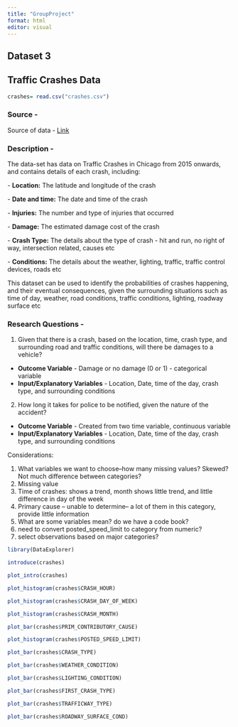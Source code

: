```yaml
---
title: "GroupProject"
format: html
editor: visual
---
```


## Dataset 3

## **Traffic Crashes Data**

```r
crashes= read.csv("crashes.csv")
```

### Source -

Source of data - [Link](https://catalog.data.gov/dataset/traffic-crashes-crashes)

### Description -

The data-set has data on Traffic Crashes in Chicago from 2015 onwards, and contains details of each crash, including:

\- **Location:** The latitude and longitude of the crash

\- **Date and time:** The date and time of the crash

\- **Injuries:** The number and type of injuries that occurred

\- **Damage:** The estimated damage cost of the crash

\- **Crash Type:** The details about the type of crash - hit and run, no right of way, intersection related, causes etc

\- **Conditions:** The details about the weather, lighting, traffic, traffic control devices, roads etc

This dataset can be used to identify the probabilities of crashes happening, and their eventual consequences, given the surrounding situations such as time of day, weather, road conditions, traffic conditions, lighting, roadway surface etc

### Research Questions -

1.  Given that there is a crash, based on the location, time, crash type, and surrounding road and traffic conditions, will there be damages to a vehicle?

-   **Outcome Variable** - Damage or no damage (0 or 1) - categorical variable
-   **Input/Explanatory Variables** - Location, Date, time of the day, crash type, and surrounding conditions

2.  How long it takes for police to be notified, given the nature of the accident?

-   **Outcome Variable** - Created from two time variable, continuous variable
-   **Input/Explanatory Variables** - Location, Date, time of the day, crash type, and surrounding conditions

Considerations:

1.  What variables we want to choose--how many missing values? Skewed? Not much difference between categories?
2.  Missing value
3.  Time of crashes: shows a trend, month shows little trend, and little difference in day of the week
4.  Primary cause -- unable to determine-- a lot of them in this category, provide little information
5.  What are some variables mean? do we have a code book?
6.  need to convert posted_speed_limit to category from numeric?
7.  select observations based on major categories?

```r
library(DataExplorer)
```

```r
introduce(crashes)
```

```r
plot_intro(crashes)
```

```r
plot_histogram(crashes$CRASH_HOUR)
```

```r
plot_histogram(crashes$CRASH_DAY_OF_WEEK)
```

```r
plot_histogram(crashes$CRASH_MONTH)
```

```r
plot_bar(crashes$PRIM_CONTRIBUTORY_CAUSE)
```

```r
plot_histogram(crashes$POSTED_SPEED_LIMIT)

```

```r
plot_bar(crashes$CRASH_TYPE)
```

```r
plot_bar(crashes$WEATHER_CONDITION)
```

```r
plot_bar(crashes$LIGHTING_CONDITION)
```

```r
plot_bar(crashes$FIRST_CRASH_TYPE)
```

```r
plot_bar(crashes$TRAFFICWAY_TYPE)
```

```r
plot_bar(crashes$ROADWAY_SURFACE_COND)
```
